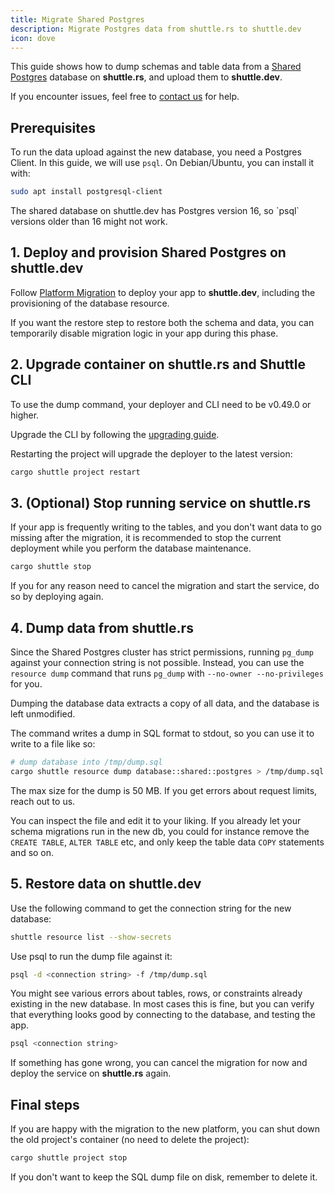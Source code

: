 ```yaml
---
title: Migrate Shared Postgres
description: Migrate Postgres data from shuttle.rs to shuttle.dev
icon: dove
---
```


This guide shows how to dump schemas and table data from a [Shared Postgres](/resources/shuttle-shared-db) database on **shuttle.rs**, and upload them to **shuttle.dev**.

If you encounter issues, feel free to [contact us](/support/support) for help.

## Prerequisites

To run the data upload against the new database, you need a Postgres Client.
In this guide, we will use `psql`.
On Debian/Ubuntu, you can install it with:

```sh
sudo apt install postgresql-client
```

<Warning>
The shared database on shuttle.dev has Postgres version 16, so `psql` versions older than 16 might not work.
</Warning>

## 1. Deploy and provision Shared Postgres on shuttle.dev

Follow [Platform Migration](/platform-update/migration) to deploy your app to **shuttle.dev**, including the provisioning of the database resource.

If you want the restore step to restore both the schema and data, you can temporarily disable migration logic in your app during this phase.

## 2. Upgrade container on shuttle.rs and Shuttle CLI

To use the dump command, your deployer and CLI need to be v0.49.0 or higher.

Upgrade the CLI by following the [upgrading guide](/guides/upgrade).

Restarting the project will upgrade the deployer to the latest version:

```sh
cargo shuttle project restart
```

## 3. (Optional) Stop running service on shuttle.rs

If your app is frequently writing to the tables, and you don't want data to go missing after the migration, it is recommended to stop the current deployment while you perform the database maintenance.

```sh
cargo shuttle stop
```

<Info>
If you for any reason need to cancel the migration and start the service, do so by deploying again.
</Info>

## 4. Dump data from shuttle.rs

Since the Shared Postgres cluster has strict permissions, running `pg_dump` against your connection string is not possible.
Instead, you can use the `resource dump` command that runs `pg_dump` with `--no-owner --no-privileges` for you.

<Note>
Dumping the database data extracts a copy of all data, and the database is left unmodified.
</Note>

The command writes a dump in SQL format to stdout, so you can use it to write to a file like so:

```sh
# dump database into /tmp/dump.sql
cargo shuttle resource dump database::shared::postgres > /tmp/dump.sql
```

<Note>
The max size for the dump is 50 MB. If you get errors about request limits, reach out to us.
</Note>

You can inspect the file and edit it to your liking.
If you already let your schema migrations run in the new db, you could for instance remove the `CREATE TABLE`, `ALTER TABLE` etc, and only keep the table data `COPY` statements and so on.

## 5. Restore data on shuttle.dev

Use the following command to get the connection string for the new database:

```sh
shuttle resource list --show-secrets
```

Use psql to run the dump file against it:

```sh
psql -d <connection string> -f /tmp/dump.sql
```

You might see various errors about tables, rows, or constraints already existing in the new database.
In most cases this is fine, but you can verify that everything looks good by connecting to the database, and testing the app.

```sh
psql <connection string>
```

If something has gone wrong, you can cancel the migration for now and deploy the service on **shuttle.rs** again.

## Final steps

If you are happy with the migration to the new platform, you can shut down the old project's container (no need to delete the project):

```sh
cargo shuttle project stop
```

If you don't want to keep the SQL dump file on disk, remember to delete it.

